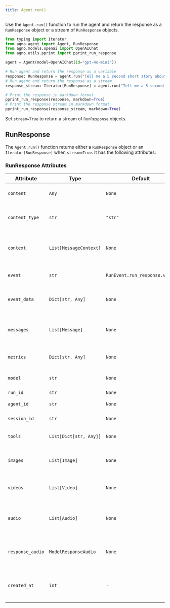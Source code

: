 ```yaml
---
title: Agent.run()
---
```


Use the `Agent.run()` function to run the agent and return the response as a `RunResponse` object or a stream of `RunResponse` objects.

```python
from typing import Iterator
from agno.agent import Agent, RunResponse
from agno.models.openai import OpenAIChat
from agno.utils.pprint import pprint_run_response

agent = Agent(model=OpenAIChat(id="gpt-4o-mini"))

# Run agent and return the response as a variable
response: RunResponse = agent.run("Tell me a 5 second short story about a robot")
# Run agent and return the response as a stream
response_stream: Iterator[RunResponse] = agent.run("Tell me a 5 second short story about a lion", stream=True)

# Print the response in markdown format
pprint_run_response(response, markdown=True)
# Print the response stream in markdown format
pprint_run_response(response_stream, markdown=True)
```

<Note>Set `stream=True` to return a stream of `RunResponse` objects.</Note>

## RunResponse

The `Agent.run()` function returns either a `RunResponse` object or an `Iterator[RunResponse]` when `stream=True`. It has the following attributes:

### RunResponse Attributes

| Attribute        | Type                   | Default                       | Description                                  |
| ---------------- | ---------------------- | ----------------------------- | -------------------------------------------- |
| `content`        | `Any`                  | `None`                        | Content of the response.                     |
| `content_type`   | `str`                  | `"str"`                       | Specifies the data type of the content.      |
| `context`        | `List[MessageContext]` | `None`                        | The context added to the response for RAG.   |
| `event`          | `str`                  | `RunEvent.run_response.value` | Event type of the response.                  |
| `event_data`     | `Dict[str, Any]`       | `None`                        | Data associated with the event.              |
| `messages`       | `List[Message]`        | `None`                        | A list of messages included in the response. |
| `metrics`        | `Dict[str, Any]`       | `None`                        | Usage metrics of the run.                    |
| `model`          | `str`                  | `None`                        | The model used in the run.                   |
| `run_id`         | `str`                  | `None`                        | Run Id.                                      |
| `agent_id`       | `str`                  | `None`                        | Agent Id for the run.                        |
| `session_id`     | `str`                  | `None`                        | Session Id for the run.                      |
| `tools`          | `List[Dict[str, Any]]` | `None`                        | List of tools provided to the model.         |
| `images`         | `List[Image]`          | `None`                        | List of images the model produced.           |
| `videos`         | `List[Video]`          | `None`                        | List of videos the model produced.           |
| `audio`          | `List[Audio]`          | `None`                        | List of audio snippets the model produced.   |
| `response_audio` | `ModelResponseAudio`   | `None`                        | The model's raw response in audio.           |
| `created_at`     | `int`                  | -                             | Unix timestamp of the response creation.     |
